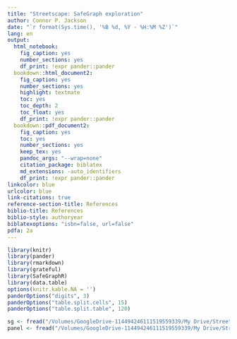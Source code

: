```yaml
---
title: "Streetscape: SafeGraph exploration"
author: Connor P. Jackson
date: "`r format(Sys.time(), '%B %d, %Y - %H:%M %Z')`"
lang: en
output:
  html_notebook:
    fig_caption: yes
    number_sections: yes
    df_print: !expr pander::pander
  bookdown::html_document2:
    fig_caption: yes
    number_sections: yes
    highlight: textmate
    toc: yes
    toc_depth: 2
    toc_float: yes
    df_print: !expr pander::pander
  bookdown::pdf_document2:
    fig_caption: yes
    toc: yes
    number_sections: yes
    keep_tex: yes
    pandoc_args: "--wrap=none"
    citation_package: biblatex
    md_extensions: -auto_identifiers
    df_print: !expr pander::pander
linkcolor: blue
urlcolor: blue
link-citations: true
reference-section-title: References
biblio-title: References
biblio-style: authoryear
biblatexoptions: "isbn=false, url=false"
pdfa: 2a
---
```


```r
library(knitr)
library(pander)
library(rmarkdown)
library(grateful)
library(SafeGraphR)
library(data.table)
options(knitr.kable.NA = '')
panderOptions("digits", 3)
panderOptions("table.split.cells", 15)
panderOptions("table.split.table", 120)
```

```r
sg <- fread("/Volumes/GoogleDrive-114494246111519559339/My Drive/Streetscape/Safegraph CA Data thru 2022-02-07/CA-part1.csv.gz")
panel <- fread("/Volumes/GoogleDrive-114494246111519559339/My Drive/Streetscape/Safegraph CA Data thru 2022-02-07/safegraph_home_panel_summary-part1.csv.gz")
```

